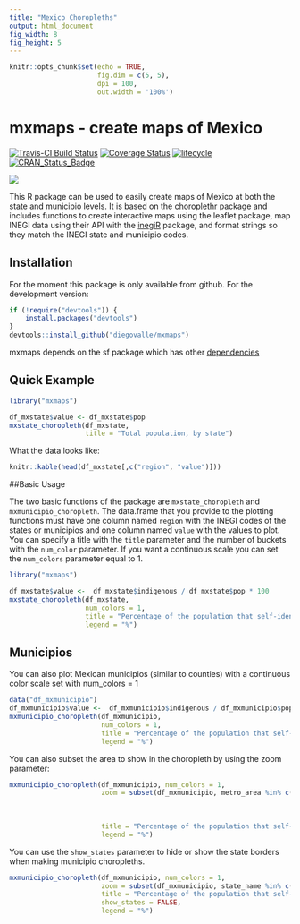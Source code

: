 ```yaml
---
title: "Mexico Choropleths"
output: html_document
fig_width: 8
fig_height: 5
---
```


```r
knitr::opts_chunk$set(echo = TRUE, 
                      fig.dim = c(5, 5), 
                      dpi = 100, 
                      out.width = '100%')
```

# mxmaps - create maps of Mexico

[![Travis-CI Build Status](https://travis-ci.org/diegovalle/mxmaps.svg?branch=master)](https://travis-ci.org/diegovalle/mxmaps) 
[![Coverage Status](https://coveralls.io/repos/github/diegovalle/mxmaps/badge.svg?branch=master)](https://coveralls.io/github/diegovalle/mxmaps?branch=master) [![lifecycle](https://img.shields.io/badge/lifecycle-maturing-blue.svg)](https://www.tidyverse.org/lifecycle/#maturing) [![CRAN_Status_Badge](http://www.r-pkg.org/badges/version/mxmaps)](https://cran.r-project.org/package=mxmaps)

![](header.png)

This R package can be used to easily create maps of Mexico at both the state and municipio levels. It is based on the [choroplethr](https://cran.r-project.org/web/packages/choroplethr/index.html) package and includes functions to create interactive maps using the leaflet package, map INEGI data using their API with the [inegiR](https://github.com/Eflores89/inegiR) package, and format strings so they match the INEGI state and municipio codes.


## Installation

For the moment this package is only available from github. For the development version:

```r
if (!require("devtools")) {
    install.packages("devtools")
}
devtools::install_github("diegovalle/mxmaps")
```

mxmaps depends on the sf package which has other [dependencies](https://github.com/r-spatial/sf/#windows)


## Quick Example

```r
library("mxmaps")

df_mxstate$value <- df_mxstate$pop
mxstate_choropleth(df_mxstate,
                   title = "Total population, by state") 
```

What the data looks like:

```r
knitr::kable(head(df_mxstate[,c("region", "value")]))
```

##Basic Usage

The two basic functions of the package are ```mxstate_choropleth``` and ```mxmunicipio_choropleth```. The data.frame that you provide to the plotting functions must have one column named ```region``` with the INEGI codes of the states or municipios and one column named ```value``` with the values to plot. You can specify a title with the ```title``` parameter and the number of buckets with the ```num_color``` parameter. If you want a continuous scale you can set the ```num_colors``` parameter equal to 1.

```r
library("mxmaps")

df_mxstate$value <-  df_mxstate$indigenous / df_mxstate$pop * 100
mxstate_choropleth(df_mxstate, 
                   num_colors = 1,
                   title = "Percentage of the population that self-identifies\nas indigenous",
                   legend = "%")
```

## Municipios

You can also plot Mexican municipios (similar to counties) with a continuous color scale set with num_colors = 1

```r
data("df_mxmunicipio")
df_mxmunicipio$value <-  df_mxmunicipio$indigenous / df_mxmunicipio$pop * 100
mxmunicipio_choropleth(df_mxmunicipio, 
                       num_colors = 1,
                       title = "Percentage of the population that self-identifies\nas indigenous",
                       legend = "%")

```

You can also subset the area to show in the choropleth by using the zoom parameter:

```r

mxmunicipio_choropleth(df_mxmunicipio, num_colors = 1,
                       zoom = subset(df_mxmunicipio, metro_area %in% c("Valle de México",
                                                                       "Puebla-Tlaxcala",
                                                                       "Cuernavaca",
                                                                       "Toluca"))$region,
                       title = "Percentage of the population that self-identifies\nas indigenous",
                       legend = "%") 
```

You can use the ```show_states``` parameter to hide or show the state borders when making municipio choropleths.

```r
mxmunicipio_choropleth(df_mxmunicipio, num_colors = 1,
                       zoom = subset(df_mxmunicipio, state_name %in% c("Yucatán", "Veracruz"))$region,
                       title = "Percentage of the population that self-identifies\nas indigenous in Yucatán and Veracruz",
                       show_states = FALSE,
                       legend = "%")
```
